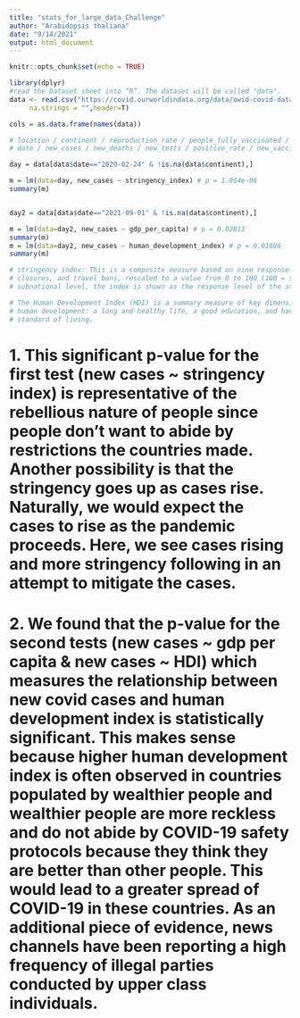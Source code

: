 ```yaml
---
title: "stats_for_large_data_Challenge"
author: "Arabidopsis thaliana"
date: "9/14/2021"
output: html_document
---
```


```r
knitr::opts_chunk$set(echo = TRUE)
```



```r
library(dplyr)
#read the Dataset sheet into “R”. The dataset will be called "data".
data <- read.csv("https://covid.ourworldindata.org/data/owid-covid-data.csv",
     na.strings = "",header=T)

cols = as.data.frame(names(data))

# location / continent / reproduction_rate / people_fully_vaccinated / stringency_index / population_density / median_age / human_development_index / life_expectancy / diabetes_prevalence / cardiovasc_death_rate / gdp_per_capita / 
# date / new_cases / new_deaths / new_tests / positive_rate / new_vaccinations / 

day = data[data$date=="2020-02-24" & !is.na(data$continent),]

m = lm(data=day, new_cases ~ stringency_index) # p = 1.864e-06
summary(m)


day2 = data[data$date=="2021-09-01" & !is.na(data$continent),]

m = lm(data=day2, new_cases ~ gdp_per_capita) # p = 0.02813
summary(m)
m = lm(data=day2, new_cases ~ human_development_index) # p = 0.01696
summary(m)

# stringency index: This is a composite measure based on nine response indicators including school closures, workplace
# closures, and travel bans, rescaled to a value from 0 to 100 (100 = strictest). If policies vary at the
# subnational level, the index is shown as the response level of the strictest sub-region.

# The Human Development Index (HDI) is a summary measure of key dimensions of
# human development: a long and healthy life, a good education, and having a decent
# standard of living.
```


# 1. This significant p-value for the first test (new cases ~ stringency index) is representative of the rebellious nature of people since people don't want to abide by restrictions the countries made. Another possibility is that the stringency goes up as cases rise. Naturally, we would expect the cases to rise as the pandemic proceeds. Here, we see cases rising and more stringency following in an attempt to mitigate the cases.


# 2. We found that the p-value for the second tests (new cases ~ gdp per capita & new cases ~ HDI) which measures the relationship between new covid cases and human development index is statistically significant. This makes sense because higher human development index is often observed in countries populated by wealthier people and wealthier people are more reckless and do not abide by COVID-19 safety protocols because they think they are better than other people. This would lead to a greater spread of COVID-19 in these countries. As an additional piece of evidence, news channels have been reporting a high frequency of illegal parties conducted by upper class individuals.



